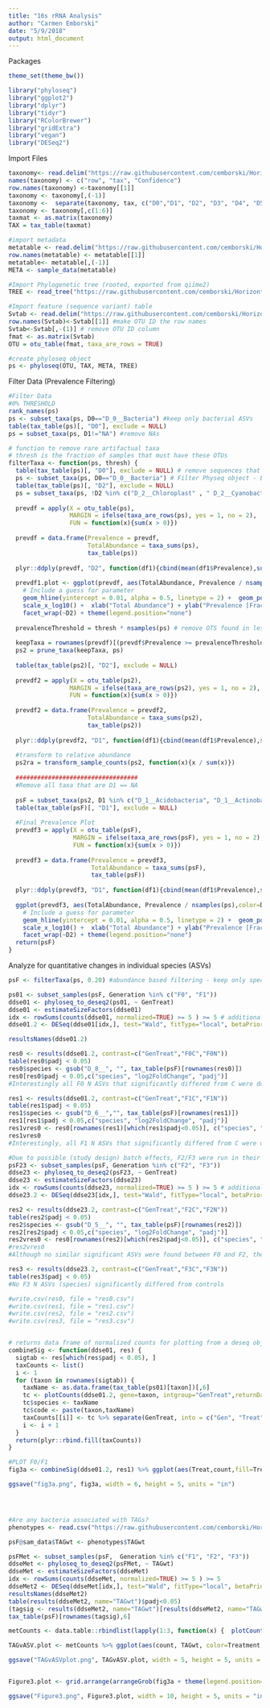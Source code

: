 ```yaml
---
title: "16s rRNA Analysis"
author: "Carmen Emborski"
date: "5/9/2018"
output: html_document
---
```

Packages
```r
theme_set(theme_bw())

library("phyloseq")
library("ggplot2")
library("dplyr")
library("tidyr")
library("RColorBrewer")
library("gridExtra")
library("vegan")
library("DESeq2")
```
Import Files
```r
taxonomy<- read.delim("https://raw.githubusercontent.com/cemborski/Horizontal-transmission-of-altered-phenotypes/master/16S_rRNA_analysis/Taxonomy.tsv")
names(taxonomy) <- c("row", "tax", "Confidence")
row.names(taxonomy) <-taxonomy[[1]]
taxonomy <- taxonomy[,(-1)]
taxonomy <-  separate(taxonomy, tax, c("D0","D1", "D2", "D3", "D4", "D5", "D6", "D7", "D8", "D9", "D10", "D11", "D12", "D13", "D14"), sep = ";", fill = "right")
taxonomy <- taxonomy[,c(1:6)]
taxmat <- as.matrix(taxonomy)
TAX = tax_table(taxmat) 

#import metadata
metatable <- read.delim("https://raw.githubusercontent.com/cemborski/Horizontal-transmission-of-altered-phenotypes/master/16S_rRNA_analysis/Metatable.txt")
row.names(metatable) <- metatable[[1]]
metatable<- metatable[,(-1)]
META <- sample_data(metatable)

#Import Phylogenetic tree (rooted, exported from qiime2)
TREE <- read_tree("https://raw.githubusercontent.com/cemborski/Horizontal-transmission-of-altered-phenotypes/master/16S_rRNA_analysis/tree.nwk")

#Import feature (sequence variant) table
Svtab <- read.delim("https://raw.githubusercontent.com/cemborski/Horizontal-transmission-of-altered-phenotypes/master/16S_rRNA_analysis/FeatureTable.txt")
row.names(Svtab)<-Svtab[[1]] #make OTU ID the row names
Svtab<-Svtab[,-(1)] # remove OTU ID column
fmat <- as.matrix(Svtab)
OTU = otu_table(fmat, taxa_are_rows = TRUE)

#create phyloseq object
ps <- phyloseq(OTU, TAX, META, TREE)
```
Filter Data (Prevalence Filtering)
```r
#Filter Data
#0% THRESHOLD
rank_names(ps)
ps <- subset_taxa(ps, D0=="D_0__Bacteria") #keep only bacterial ASVs
table(tax_table(ps)[, "D0"], exclude = NULL)
ps = subset_taxa(ps, D1!="NA") #remove NAs

# function to remove rare artifactual taxa
# thresh is the fraction of samples that must have these OTUs
filterTaxa <- function(ps, thresh) {
  table(tax_table(ps)[, "D0"], exclude = NULL) # remove sequences that have D0 unassigned
  ps <- subset_taxa(ps, D0=="D_0__Bacteria") # Filter Physeq object - Bacteria ONLY
  table(tax_table(ps)[, "D2"], exclude = NULL)
  ps = subset_taxa(ps, !D2 %in% c("D_2__Chloroplast" , " D_2__Cyanobacteria")) #remove phyla that cannot be part of microbiome
  
  prevdf = apply(X = otu_table(ps),
                 MARGIN = ifelse(taxa_are_rows(ps), yes = 1, no = 2),
                 FUN = function(x){sum(x > 0)})
  
  prevdf = data.frame(Prevalence = prevdf,
                      TotalAbundance = taxa_sums(ps),
                      tax_table(ps))
  
  plyr::ddply(prevdf, "D2", function(df1){cbind(mean(df1$Prevalence),sum(df1$Prevalence))})
  
  prevdf1.plot <- ggplot(prevdf, aes(TotalAbundance, Prevalence / nsamples(ps),color=D2)) +
    # Include a guess for parameter
    geom_hline(yintercept = 0.01, alpha = 0.5, linetype = 2) +  geom_point(size = 2, alpha = 0.7) +
    scale_x_log10() +  xlab("Total Abundance") + ylab("Prevalence [Frac. Samples]") +
    facet_wrap(~D2) + theme(legend.position="none")
  
  prevalenceThreshold = thresh * nsamples(ps) # remove OTS found in less than thres% of the samples
  
  keepTaxa = rownames(prevdf)[(prevdf$Prevalence >= prevalenceThreshold)]
  ps2 = prune_taxa(keepTaxa, ps)
  
  table(tax_table(ps2)[, "D2"], exclude = NULL)
  
  prevdf2 = apply(X = otu_table(ps2),
                 MARGIN = ifelse(taxa_are_rows(ps2), yes = 1, no = 2),
                 FUN = function(x){sum(x > 0)})
  
  prevdf2 = data.frame(Prevalence = prevdf2,
                      TotalAbundance = taxa_sums(ps2),
                      tax_table(ps2))
  
  plyr::ddply(prevdf2, "D1", function(df1){cbind(mean(df1$Prevalence),sum(df1$Prevalence))})
  
  #transform to relative abundance
  ps2ra = transform_sample_counts(ps2, function(x){x / sum(x)})
  
  ##################################
  #Remove all taxa that are D1 == NA
  
  psF = subset_taxa(ps2, D1 %in% c("D_1__Acidobacteria", "D_1__Actinobacteria", "D_1__Bacteroidetes", "D_1__Firmicutes", " D_1__Parcubacteria", "D_1__Proteobacteria", "D_1__Verrucomicrobia"))
  table(tax_table(psF)[, "D1"], exclude = NULL)
  
  #Final Prevalence Plot
  prevdf3 = apply(X = otu_table(psF),
                  MARGIN = ifelse(taxa_are_rows(psF), yes = 1, no = 2),
                  FUN = function(x){sum(x > 0)})
  
  prevdf3 = data.frame(Prevalence = prevdf3,
                       TotalAbundance = taxa_sums(psF),
                       tax_table(psF))
  
  plyr::ddply(prevdf3, "D1", function(df1){cbind(mean(df1$Prevalence),sum(df1$Prevalence))})
  
  ggplot(prevdf3, aes(TotalAbundance, Prevalence / nsamples(ps),color=D2)) +
    # Include a guess for parameter
    geom_hline(yintercept = 0.01, alpha = 0.5, linetype = 2) +  geom_point(size = 2, alpha = 0.7) +
    scale_x_log10() +  xlab("Total Abundance") + ylab("Prevalence [Frac. Samples]") +
    facet_wrap(~D2) + theme(legend.position="none")
  return(psF)
}
```
Analyze for quantitative changes in individual species (ASVs)
```r
psF <- filterTaxa(ps, 0.20) #abundance based filtering - keep only species present in 20% of samples

ps01 <- subset_samples(psF, Generation %in% c("F0", "F1"))
ddse01 <- phyloseq_to_deseq2(ps01, ~ GenTreat)
ddse01 <- estimateSizeFactors(ddse01)
idx <- rowSums(counts(ddse01, normalized=TRUE) >= 5 ) >= 5 # additional abundance-based filtering, must have more than five counts in more than five samples in the design
ddse01.2 <- DESeq(ddse01[idx,], test="Wald", fitType="local", betaPrior=FALSE)

resultsNames(ddse01.2)

res0 <- results(ddse01.2, contrast=c("GenTreat","F0C","F0N"))
table(res0$padj < 0.05)
res0$species <- gsub("D_8__", "", tax_table(psF)[rownames(res0)])
res0[res0$padj < 0.05,c("species", "log2FoldChange", "padj")]
#Interestingly all F0 N ASVs that significantly differed from C were downregulated

res1 <- results(ddse01.2, contrast=c("GenTreat","F1C","F1N"))
table(res1$padj < 0.05)
res1$species <- gsub("D_6__","", tax_table(psF)[rownames(res1)])
res1[res1$padj < 0.05,c("species", "log2FoldChange", "padj")]
res1vres0 <- res0[rownames(res1)[which(res1$padj<0.05)], c("species", "log2FoldChange", "padj")]
res1vres0
#Interestingly, all F1 N ASVs that significantly differed from C were upregulated, and both species are found in F0

#Due to possible (study design) batch effects, F2/F3 were run in their own model
psF23 <- subset_samples(psF, Generation %in% c("F2", "F3"))
ddse23 <- phyloseq_to_deseq2(psF23, ~ GenTreat)
ddse23 <- estimateSizeFactors(ddse23)
idx <- rowSums(counts(ddse23, normalized=TRUE) >= 5 ) >= 5 # additional abundance-based filtering, must have more than five counts in more than five samples in the design
ddse23.2 <- DESeq(ddse23[idx,], test="Wald", fitType="local", betaPrior=FALSE)

res2 <- results(ddse23.2, contrast=c("GenTreat","F2C","F2N"))
table(res2$padj < 0.05)
res2$species <- gsub("D_5__", "", tax_table(psF)[rownames(res2)])
res2[res2$padj < 0.05,c("species", "log2FoldChange", "padj")]
res2vres0 <- res0[rownames(res2)[which(res2$padj<0.05)], c("species", "log2FoldChange", "padj")]
#res2vres0
#Although no similar significant ASVs were found between F0 and F2, there were 4 F2 N ASVs (species) that were downregulated relative to controls

res3 <- results(ddse23.2, contrast=c("GenTreat","F3C","F3N"))
table(res3$padj < 0.05)
#No F3 N ASVs (species) significantly differed from controls

#write.csv(res0, file = "res0.csv")
#write.csv(res1, file = "res1.csv")
#write.csv(res2, file = "res2.csv")
#write.csv(res3, file = "res3.csv")


# returns data frame of normalized counts for plotting from a deseq object and a table of results
combineSig <- function(ddse01, res) {
  sigtab <- res[which(res$padj < 0.05), ]
  taxCounts <- list()
  i <- 1
  for (taxon in rownames(sigtab)) {
    taxName <- as.data.frame(tax_table(ps01)[taxon])[,6]
    tc <- plotCounts(ddse01.2, gene=taxon, intgroup="GenTreat",returnData=TRUE)
    tc$species <- taxName
    tc$code <- paste(taxon,taxName)
    taxCounts[[i]] <- tc %>% separate(GenTreat, into = c("Gen", "Treat"), sep=2) %>% mutate(species = gsub("D_5__", "", species))
    i <- i + 1
  }
  return(plyr::rbind.fill(taxCounts))
}

#PLOT F0/F1
fig3a <- combineSig(ddse01.2, res1) %>% ggplot(aes(Treat,count,fill=Treat)) + geom_jitter(width=.1, pch=21, colour="black", size=1.75) + ggtitle("Horizontally Transmitted Bacteria") + xlab("Generations") + ylab("ASV count") + scale_fill_manual("Non-Antibiotic\nTreatment", values=c("#FF9966", "#33CCFF"))  + facet_grid(species~Gen)+scale_y_log10() + theme_bw() + theme(plot.title = element_text(hjust = 0.5))

ggsave("fig3a.png", fig3a, width = 6, height = 5, units = "in")




#Are any bacteria associated with TAGs?
phenotypes <- read.csv("https://raw.githubusercontent.com/cemborski/Horizontal-transmission-of-altered-phenotypes/master/Phenotype%20Analysis/phenotype_data") %>% filter(!grepl("\\+", Treatment)) %>% mutate(Treatment = factor(Treatment, labels = c("C", "N"))) %>% left_join(psF@sam_data, ., by = c("Generation", "Treatment", "SampleNumber" = "Sample")) %>% mutate (TAGwt = TAG/Fat.Weight)

psF@sam_data$TAGwt <- phenotypes$TAGwt

psFMet <- subset_samples(psF,  Generation %in% c("F1", "F2", "F3"))
ddseMet <- phyloseq_to_deseq2(psFMet, ~ TAGwt)
ddseMet <- estimateSizeFactors(ddseMet)
idx <- rowSums(counts(ddseMet, normalized=TRUE) >= 5 ) >= 5
ddseMet2 <- DESeq(ddseMet[idx,], test="Wald", fitType="local", betaPrior=FALSE)
resultsNames(ddseMet2)
table(results(ddseMet2, name="TAGwt")$padj<0.05)
(tagsig <- results(ddseMet2, name="TAGwt")[results(ddseMet2, name="TAGwt")$padj<0.05,])
tax_table(psF)[rownames(tagsig),6]

metCounts <- data.table::rbindlist(lapply(1:3, function(x) {  plotCounts(ddseMet, gene=rownames(tagsig)[x], intgroup="TAGwt",returnData=TRUE) %>% mutate(taxon = as.vector(gsub("D_5__","", tax_table(psF)[rownames(tagsig)[x],6])), Generation = colData(ddseMet2)$Generation, Treatment = colData(ddseMet2)$Treatment) })) 

TAGvASV.plot <- metCounts %>% ggplot(aes(count, TAGwt, color=Treatment, shape=Generation )) + geom_point() + scale_x_log10(limit=c(1,NA)) + facet_grid(taxon~.) + scale_color_manual("Treatment", values=c("#FF9966", "#33CCFF")) + ggtitle("Relationship between bacteria and phenotype") + xlab("Abundance") + ylab("Triglycerides/Fly Weight") + stat_smooth(method="lm",aes(group=0)) + theme_bw() + theme(plot.title = element_text(hjust = 0.5))

ggsave("TAGvASVplot.png", TAGvASV.plot, width = 5, height = 5, units = "in")


Figure3.plot <- grid.arrange(arrangeGrob(fig3a + theme(legend.position="none"), TAGvASV.plot, ncol=2))

ggsave("Figure3.png", Figure3.plot, width = 10, height = 5, units = "in")



```

